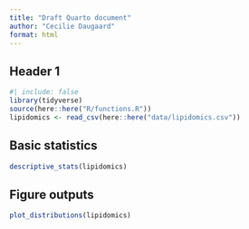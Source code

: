 ```yaml
---
title: "Draft Quarto document"
author: "Cecilie Daugaard"
format: html
---
```


## Header 1

```r
#| include: false
library(tidyverse)
source(here::here("R/functions.R"))
lipidomics <- read_csv(here::here("data/lipidomics.csv"))
```

## Basic statistics

```r
descriptive_stats(lipidomics)
```

## Figure outputs

```r
plot_distributions(lipidomics)
```

